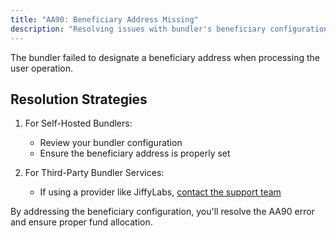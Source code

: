 ```yaml
---
title: "AA90: Beneficiary Address Missing"
description: "Resolving issues with bundler's beneficiary configuration"
---
```


The bundler failed to designate a beneficiary address when processing the user operation.

## Resolution Strategies

1. For Self-Hosted Bundlers:
   - Review your bundler configuration
   - Ensure the beneficiary address is properly set

2. For Third-Party Bundler Services:
   - If using a provider like JiffyLabs, [contact the support team](https://t.me/JiffyScan)

By addressing the beneficiary configuration, you'll resolve the AA90 error and ensure proper fund allocation.